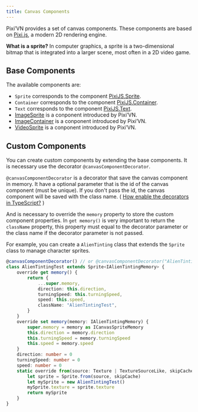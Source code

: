 ```yaml
---
title: Canvas Components
---
```


Pixi’VN provides a set of canvas components. These components are based on [Pixi.js](https://pixijs.com/), a modern 2D rendering engine.

**What is a sprite?** In computer graphics, a sprite is a two-dimensional bitmap that is integrated into a larger scene, most often in a 2D video game.

## Base Components

The available components are:

- `Sprite` corresponds to the component [PixiJS.Sprite](https://pixijs.com/8.x/guides/components/sprites).
- `Container` corresponds to the component [PixiJS.Container](https://pixijs.com/8.x/guides/components/containers).
- `Text` corresponds to the component [PixiJS.Text](https://pixijs.com/8.x/guides/components/text).
- [ImageSprite](/start/canvas-images) is a conponent introduced by Pixi’VN.
- [ImageContainer](/start/canvas-image-container) is a conponent introduced by Pixi’VN.
- [VideoSprite](/start/canvas-videos) is a conponent introduced by Pixi’VN.

## Custom Components

You can create custom components by extending the base components. It is necessary use the decorator `@canvasComponentDecorator`.

`@canvasComponentDecorator` is a decorator that save the canvas component in memory. It have a optional parameter that is the id of the canvas component (must be unique). If you don't pass the id, the canvas component will be saved with the class name. ( [How enable the decorators in TypeScript?](/start/getting-started#how-enable-the-decorators-in-typescript) )

And is necessary to override the `memory` property to store the custom component properties.
In `get memory()` is very important to return the `className` property, this property must equal to the decorator parameter or the class name if the decorator parameter is not passed.

For example, you can create a `AlienTinting` class that extends the `Sprite` class to manage character sprites.

```typescript title="canvas/components/AlienTinting.ts"
@canvasComponentDecorator() // or @canvasComponentDecorator("AlienTintingTest")
class AlienTintingTest extends Sprite<IAlienTintingMemory> {
    override get memory() {
        return {
            ...super.memory,
            direction: this.direction,
            turningSpeed: this.turningSpeed,
            speed: this.speed,
            className: "AlienTintingTest",
        }
    }
    override set memory(memory: IAlienTintingMemory) {
        super.memory = memory as ICanvasSpriteMemory
        this.direction = memory.direction
        this.turningSpeed = memory.turningSpeed
        this.speed = memory.speed
    }
    direction: number = 0
    turningSpeed: number = 0
    speed: number = 0
    static override from(source: Texture | TextureSourceLike, skipCache?: boolean) {
        let sprite = Sprite.from(source, skipCache)
        let mySprite = new AlienTintingTest()
        mySprite.texture = sprite.texture
        return mySprite
    }
}
```
